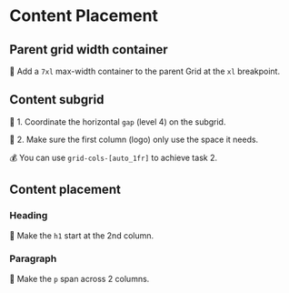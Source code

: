 # Content Placement

## Parent grid width container

🐨 Add a `7xl` max-width container to the parent Grid at the `xl` breakpoint.

## Content subgrid

🐨 1. Coordinate the horizontal `gap` (level 4) on the subgrid.

🐨 2. Make sure the first column (logo) only use the space it needs.

💰 You can use `grid-cols-[auto_1fr]` to achieve task 2.

## Content placement

### Heading

🐨 Make the `h1` start at the 2nd column.

### Paragraph

🐨 Make the `p` span across 2 columns.
